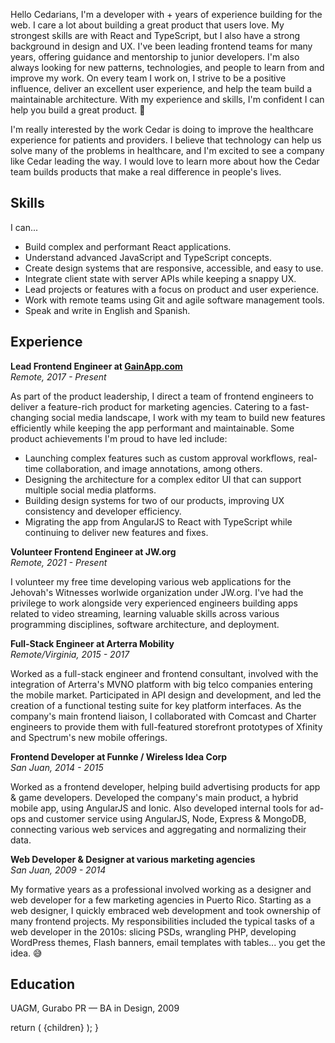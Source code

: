 
Hello Cedarians, I'm a developer with <CountYears from={2009} />+ years of experience building for the web. I care a lot about building a great product that users love. My strongest skills are with React and TypeScript, but I also have a strong background in design and UX. I've been leading frontend teams for many years, offering guidance and mentorship to junior developers. I'm also always looking for new patterns, technologies, and people to learn from and improve my work. On every team I work on, I strive to be a positive influence, deliver an excellent user experience, and help the team build a maintainable architecture. With my experience and skills, I'm confident I can help you build a great product. 🚀

<Callout image="https://www.cedar.com/wp-content/themes/cedar/assets/favicons/apple-touch-icon.png">
  I'm really interested by the work Cedar is doing to improve the healthcare
  experience for patients and providers. I believe that technology can help us
  solve many of the problems in healthcare, and I'm excited to see a company
  like Cedar leading the way. I would love to learn more about how the Cedar
  team builds products that make a real difference in people's lives.
</Callout>

## Skills

I can...

- Build complex and performant React applications.
- Understand advanced JavaScript and TypeScript concepts.
- Create design systems that are responsive, accessible, and easy to use.
- Integrate client state with server APIs while keeping a snappy UX.
- Lead projects or features with a focus on product and user experience.
- Work with remote teams using Git and agile software management tools.
- Speak and write in English and Spanish.

## Experience

**Lead Frontend Engineer at <a href="https://gainapp.com/" className="no-underline " target="_blank" rel="noopener noreferrer">GainApp.com</a>**<br />
_Remote, 2017 - Present_

As part of the product leadership, I direct a team of frontend engineers to deliver a feature-rich product for marketing agencies. Catering to a fast-changing social media landscape, I work with my team to build new features efficiently while keeping
the app performant and maintainable. Some product achievements I'm proud to have led include:

- Launching complex features such as custom approval workflows, real-time collaboration, and image annotations, among others.
- Designing the architecture for a complex editor UI that can support multiple social media platforms.
- Building design systems for two of our products, improving UX consistency and developer efficiency.
- Migrating the app from AngularJS to React with TypeScript while continuing to deliver new features and fixes.

**Volunteer Frontend Engineer at JW.org**<br />
_Remote, 2021 - Present_

I volunteer my free time developing various web applications for the Jehovah's Witnesses worlwide organization under JW.org. I've had the privilege to work alongside very experienced engineers building apps related to video streaming, learning valuable skills across various programming disciplines, software architecture, and deployment.

**Full-Stack Engineer at Arterra Mobility**<br />
_Remote/Virginia, 2015 - 2017_

Worked as a full-stack engineer and frontend consultant, involved with the integration of Arterra's MVNO platform with big telco companies entering the mobile market. Participated in API design and development, and led the creation of a functional testing suite for key platform interfaces. As the company's main frontend liaison, I collaborated with Comcast and Charter engineers to provide them with full-featured storefront prototypes of Xfinity and Spectrum's new mobile offerings.

**Frontend Developer at Funnke / Wireless Idea Corp**<br />
_San Juan, 2014 - 2015_

Worked as a frontend developer, helping build advertising products for app & game developers. Developed the company's main product, a hybrid mobile app, using AngularJS and Ionic. Also developed internal tools for ad-ops and customer service using AngularJS, Node, Express & MongoDB, connecting various web services and aggregating and normalizing their data.

**Web Developer & Designer at various marketing agencies**<br />
_San Juan, 2009 - 2014_

My formative years as a professional involved working as a designer and web developer for a few marketing agencies in Puerto Rico. Starting as a web designer, I quickly embraced web development and took ownership of many frontend projects. My responsibilities included the typical tasks of a web developer in the 2010s: slicing PSDs, wrangling PHP, developing WordPress themes, Flash banners, email templates with tables... you get the idea. 😅

## Education

UAGM, Gurabo PR — BA in Design, 2009

  return (
    <MdxResumeLayout documentTitle="Yadiel Arroyo - Front-End Developer">
      {children}
    </MdxResumeLayout>
  );
}
